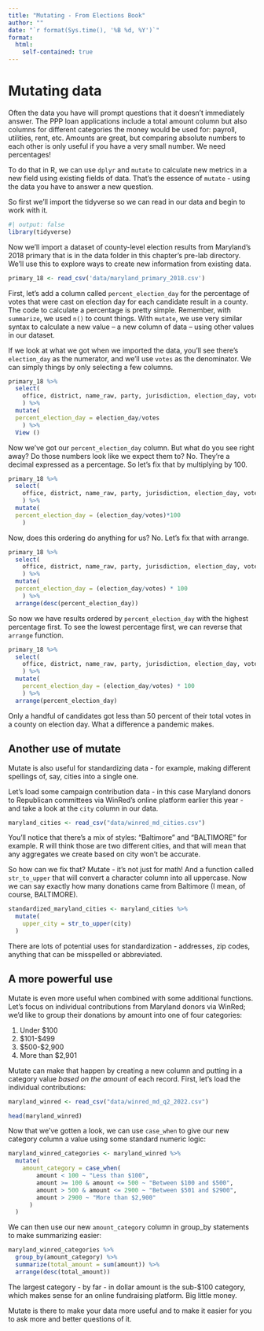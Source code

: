```yaml
---
title: "Mutating - From Elections Book"
author: ""
date: "`r format(Sys.time(), '%B %d, %Y')`"
format:
  html:
    self-contained: true
---
```



# Mutating data

Often the data you have will prompt questions that it doesn't immediately answer. The PPP loan applications include a total amount column but also columns for different categories the money would be used for: payroll, utilities, rent, etc. Amounts are great, but comparing absolute numbers to each other is only useful if you have a very small number. We need percentages!

To do that in R, we can use `dplyr` and `mutate` to calculate new metrics in a new field using existing fields of data. That's the essence of `mutate` - using the data you have to answer a new question.

So first we'll import the tidyverse so we can read in our data and begin to work with it.

```r
#| output: false
library(tidyverse)
```

Now we'll import a dataset of county-level election results from Maryland's 2018 primary that is in the data folder in this chapter's pre-lab directory. We'll use this to explore ways to create new information from existing data.

```r
primary_18 <- read_csv('data/maryland_primary_2018.csv')
```

First, let's add a column called `percent_election_day` for the percentage of votes that were cast on election day for each candidate result in a county. The code to calculate a percentage is pretty simple. Remember, with `summarize`, we used `n()` to count things. With `mutate`, we use very similar syntax to calculate a new value -- a new column of data -- using other values in our dataset.

If we look at what we got when we imported the data, you'll see there's `election_day` as the numerator, and we'll use `votes` as the denominator. We can simply things by only selecting a few columns.

```r
primary_18 %>%
  select(
    office, district, name_raw, party, jurisdiction, election_day, votes
    ) %>%
  mutate(
  percent_election_day = election_day/votes
    ) %>% 
  View ()
```

Now we've got our `percent_election_day` column. But what do you see right away? Do those numbers look like we expect them to? No. They're a decimal expressed as a percentage. So let's fix that by multiplying by 100.

```r
primary_18 %>%
  select(
    office, district, name_raw, party, jurisdiction, election_day, votes
    ) %>%
  mutate(
  percent_election_day = (election_day/votes)*100
    )
```

Now, does this ordering do anything for us? No. Let's fix that with arrange.

```r
primary_18 %>%
  select(
    office, district, name_raw, party, jurisdiction, election_day, votes
    ) %>%
  mutate(
  percent_election_day = (election_day/votes) * 100
    ) %>% 
  arrange(desc(percent_election_day))
```

So now we have results ordered by `percent_election_day` with the highest percentage first. To see the lowest percentage first, we can reverse that `arrange` function.

```r
primary_18 %>%
  select(
    office, district, name_raw, party, jurisdiction, election_day, votes
    ) %>%
  mutate(
    percent_election_day = (election_day/votes) * 100
    ) %>%
  arrange(percent_election_day)
```

Only a handful of candidates got less than 50 percent of their total votes in a county on election day. What a difference a pandemic makes.

## Another use of mutate

Mutate is also useful for standardizing data - for example, making different spellings of, say, cities into a single one.

Let's load some campaign contribution data - in this case Maryland donors to Republican committees via WinRed's online platform earlier this year - and take a look at the `city` column in our data.

```r
maryland_cities <- read_csv("data/winred_md_cities.csv")
```

You'll notice that there's a mix of styles: "Baltimore" and "BALTIMORE" for example. R will think those are two different cities, and that will mean that any aggregates we create based on city won't be accurate.

So how can we fix that? Mutate - it's not just for math! And a function called `str_to_upper` that will convert a character column into all uppercase. Now we can say exactly how many donations came from Baltimore (I mean, of course, BALTIMORE).

```r
standardized_maryland_cities <- maryland_cities %>%
  mutate(
    upper_city = str_to_upper(city)
  )
```

There are lots of potential uses for standardization - addresses, zip codes, anything that can be misspelled or abbreviated.

## A more powerful use

Mutate is even more useful when combined with some additional functions. Let's focus on individual contributions from Maryland donors via WinRed; we'd like to group their donations by amount into one of four categories:

1.  Under \$100
2.  \$101-\$499
3.  \$500-\$2,900
4.  More than \$2,901

Mutate can make that happen by creating a new column and putting in a category value *based on the amount* of each record. First, let's load the individual contributions:

```r
maryland_winred <- read_csv("data/winred_md_q2_2022.csv")

head(maryland_winred)
```

Now that we've gotten a look, we can use `case_when` to give our new category column a value using some standard numeric logic:

```r
maryland_winred_categories <- maryland_winred %>%
  mutate(
    amount_category = case_when(
        amount < 100 ~ "Less than $100",
        amount >= 100 & amount <= 500 ~ "Between $100 and $500",
        amount > 500 & amount <= 2900 ~ "Between $501 and $2900",
        amount > 2900 ~ "More than $2,900"
      )
  )
```

We can then use our new `amount_category` column in group_by statements to make summarizing easier:

```r
maryland_winred_categories %>%
  group_by(amount_category) %>%
  summarize(total_amount = sum(amount)) %>%
  arrange(desc(total_amount))
```

The largest category - by far - in dollar amount is the sub-\$100 category, which makes sense for an online fundraising platform. Big little money.

Mutate is there to make your data more useful and to make it easier for you to ask more and better questions of it.
